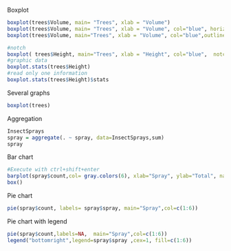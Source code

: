 Boxplot
```r
boxplot(trees$Volume, main= "Trees", xlab = "Volume")
boxplot(trees$Volume, main= "Trees", xlab = "Volume", col="blue", horizontal=TRUE ) 
boxplot(trees$Volume, main="Trees", xlab = "Volume", col="blue",outline=F )
```

```r
#notch
boxplot( trees$Height, main="Trees", xlab = "Height", col="blue",  notch=TRUE )
#graphic data
boxplot.stats(trees$Height)
#read only one information
boxplot.stats(trees$Height)$stats
```
Several graphs
```r
boxplot(trees)
```
Aggregation
```r
InsectSprays
spray = aggregate(. ~ spray, data=InsectSprays,sum)
spray 
```
Bar chart
```r
#Execute with ctrl+shift+enter
barplot(spray$count,col= gray.colors(6), xlab="Spray", ylab="Total", names.arg=spray$spray)
box()
```
Pie chart
```r
pie(spray$count, labels= spray$spray, main="Spray",col=c(1:6))
```
Pie chart with legend
```r
pie(spray$count,labels=NA,  main="Spray",col=c(1:6))
legend("bottomright",legend=spray$spray ,cex=1, fill=c(1:6))
```

